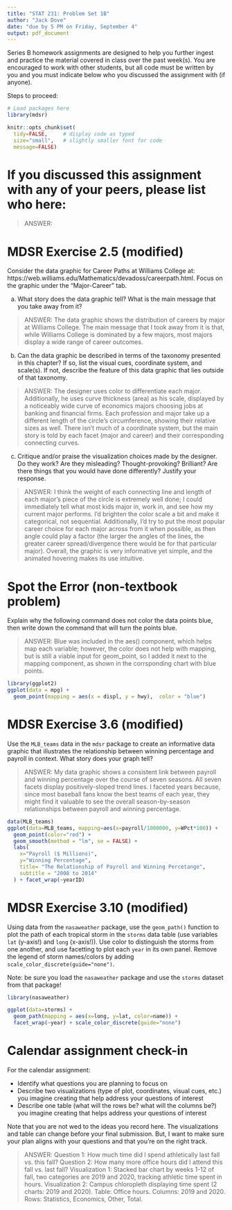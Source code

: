 ```yaml
---
title: "STAT 231: Problem Set 1B"
author: "Jack Dove"
date: "due by 5 PM on Friday, September 4"
output: pdf_document
---
```


Series B homework assignments are designed to help you further ingest and practice the material covered in class over the past week(s).  You are encouraged to work with other students, but all code must be written by you and you must indicate below who you discussed the assignment with (if anyone).  

Steps to proceed:

\begin{enumerate}
\item In RStudio, go to File > Open Project, navigate to the folder with the course-content repo, select the course-content project (course-content.Rproj), and click "Open" 
\item Pull the course-content repo (e.g. using the blue-ish down arrow in the Git tab in upper right window)
\item Copy ps1B.Rmd from the course repo to your repo (see page 6 of the GitHub Classroom Guide for Stat231 if needed)
\item Close the course-content repo project in RStudio
\item Open YOUR repo project in RStudio
\item In the ps1B.Rmd file in YOUR repo, replace "YOUR NAME HERE" with your name
\item Add in your responses, committing and pushing to YOUR repo in appropriate places along the way
\item Run "Knit PDF" 
\item Upload the pdf to Gradescope.  Don't forget to select which of your pages are associated with each problem.  \textit{You will not get credit for work on unassigned pages (e.g., if you only selected the first page but your solution spans two pages, you would lose points for any part on the second page that the grader can't see).} 
\end{enumerate}

```r
# Load packages here 
library(mdsr)   

knitr::opts_chunk$set(
  tidy=FALSE,     # display code as typed
  size="small",   # slightly smaller font for code
  message=FALSE)   
```

\newpage 

# If you discussed this assignment with any of your peers, please list who here:

> ANSWER:



\newpage
# MDSR Exercise 2.5 (modified)

Consider the data graphic for Career Paths at Williams College at: https://web.williams.edu/Mathematics/devadoss/careerpath.html.  Focus on the graphic under the "Major-Career" tab.

a. What story does the data graphic tell?  What is the main message that you take away from it?

> ANSWER: The data graphic shows the distribution of careers by major at Williams College. The main message that I took away from it is that, while Williams College is dominated by a few majors, most majors display a wide range of career outcomes. 

b. Can the data graphic be described in terms of the taxonomy presented in this chapter?  If so, list the visual cues, coordinate system, and scale(s).  If not, describe the feature of this data graphic that lies outside of that taxonomy.

> ANSWER: The designer uses color to differentiate each major. Additionally, he uses curve thickness (area) as his scale, displayed by a noticeably wide curve of economics majors choosing jobs at banking and financial firms. Each profession and major take up a different length of the circle's circumference, showing their relative sizes as well. There isn't much of a coordinate system, but the main story is told by each facet (major and career) and their corresponding connecting curves. 

c. Critique and/or praise the visualization choices made by the designer.  Do they work? Are they misleading?  Thought-provoking?  Brilliant?  Are there things that you would have done differently?  Justify your response.

> ANSWER: I think the weight of each connecting line and length of each major's piece of the circle is extremely well done; I could immediately tell what most kids major in, work in, and see how my current major performs. I'd brighten the color scale a bit and make it categorical, not sequential. Additionally, I'd try to put the most popular career choice for each major across from it when possible, as then angle could play a factor (the larger the angles of the lines, the greater career spread/divergence there would be for that particular major). Overall, the graphic is very informative yet simple, and the animated hovering makes its use intuitive. 


\newpage
# Spot the Error (non-textbook problem)

Explain why the following command does not color the data points blue, then write down the command that will turn the points blue.

> ANSWER: Blue was included in the aes() component, which helps map each variable; however, the color does not help with mapping, but is still a viable input for geom_point, so I added it next to the mapping component, as shown in the corrsponding chart with blue points. 

```r
library(ggplot2)
ggplot(data = mpg) + 
  geom_point(mapping = aes(x = displ, y = hwy),  color = "blue")
```


\newpage
# MDSR Exercise 3.6 (modified)

Use the `MLB_teams` data in the `mdsr` package to create an informative data graphic that illustrates the relationship between winning percentage and payroll in context. What story does your graph tell?

> ANSWER: My data graphic shows a consistent link between payroll and winning percentage over the course of seven seasons. All seven facets display positively-sloped trend lines. I faceted years because, since most baseball fans know the best teams of each year, they might find it valuable to see the overall season-by-season relationships between payroll and winning percentage. 

```r
data(MLB_teams)
ggplot(data=MLB_teams, mapping=aes(x=payroll/1000000, y=WPct*100)) +
  geom_point(color="red") + 
  geom_smooth(method = "lm", se = FALSE) +
  labs(
    x="Payroll ($ Millions)",
    y="Winning Percentage", 
    title= "The Relationship of Payroll and Winning Percetange", 
    subtitle = "2008 to 2014"
  ) + facet_wrap(~yearID)
```


\newpage
# MDSR Exercise 3.10 (modified)

Using data from the `nasaweather` package, use the `geom_path()` function to plot the path of each tropical storm in the `storms` data table (use variables `lat` (y-axis!) and `long` (x-axis!)).  Use color to distinguish the storms from one another, and use facetting to plot each `year` in its own panel.  Remove the legend of storm names/colors by adding `scale_color_discrete(guide="none")`. 

Note: be sure you load the `nasaweather` package and use the `storms` dataset from that package!  

```r
library(nasaweather)

ggplot(data=storms) +
  geom_path(mapping = aes(x=long, y=lat, color=name)) +
  facet_wrap(~year) + scale_color_discrete(guide="none")
```


\newpage
# Calendar assignment check-in

For the calendar assignment:

- Identify what questions you are planning to focus on
- Describe two visualizations (type of plot, coordinates, visual cues, etc.) you imagine creating that help address your questions of interest 
- Describe one table (what will the rows be?  what will the columns be?) you imagine creating that helps address your questions of interest

Note that you are not wed to the ideas you record here.  The visualizations and table can change before your final submission.  But, I want to make sure your plan aligns with your questions and that you're on the right track.

> ANSWER:
Question 1: How much time did I spend athletically last fall vs. this fall?
Question 2: How many more office hours did I attend this fall vs. last fall?
Visualization 1: Stacked bar chart by weeks 1-12 of fall, two categories are 2019 and 2020, tracking athletic time spent in hours.
Visualization 2: Campus chloropleth displaying time spent (2 charts: 2019 and 2020).
Table: Office hours. Columns: 2019 and 2020. Rows: Statistics, Economics, Other, Total. 

 